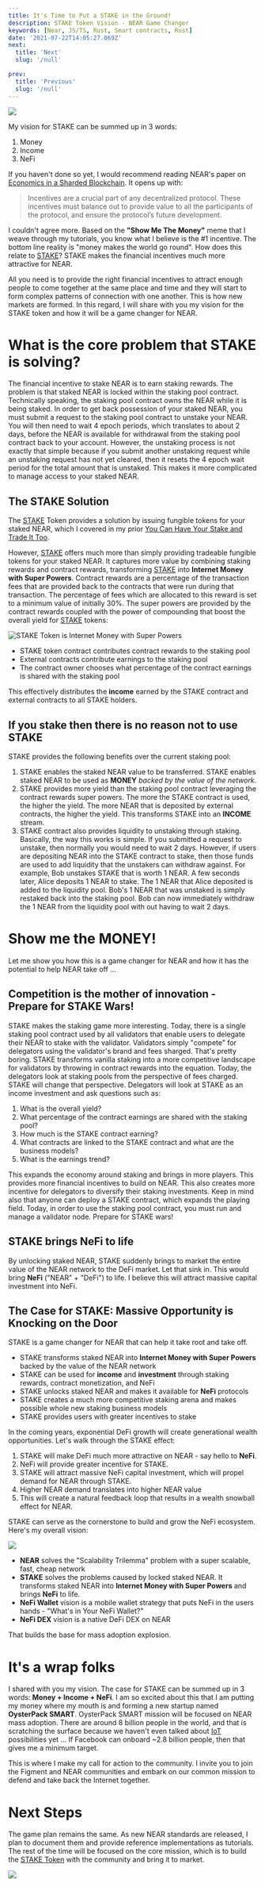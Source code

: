 ```yaml
---
title: It's Time to Put a STAKE in the Ground!
description: STAKE Token Vision - NEAR Game Changer
keywords: [Near, JS/TS, Rust, Smart contracts, Rust]
date: '2021-07-22T14:05:27.069Z'
next:
  title: 'Next'
  slug: '/null'

prev:
  title: 'Previous'
  slug: '/null'
---
```


![](./assets/near-stake-token-vision-image-1.png)

My vision for STAKE can be summed up in 3 words:

1.  Money
2.  Income
3.  NeFi

If you haven't done so yet, I would recommend reading NEAR's paper on [Economics in a Sharded Blockchain](https://near.org/papers/economics-in-sharded-blockchain/). It opens up with:

> Incentives are a crucial part of any decentralized protocol. These incentives must balance out to provide value to all the participants of the protocol, and ensure the protocol’s future development.

I couldn't agree more. Based on the **"Show Me The Money"** meme that I weave through my tutorials, you know what I believe is the #1 incentive. The bottom line reality is "money makes the world go round". How does this relate to [STAKE](https://github.com/oysterpack/oysterpack-near-stake-token)? STAKE makes the financial incentives much more attractive for NEAR.

All you need is to provide the right financial incentives to attract enough people to come together at the same place and time and they will start to form complex patterns of connection with one another. This is how new markets are formed. In this regard, I will share with you my vision for the STAKE token and how it will be a game changer for NEAR.

# What is the core problem that STAKE is solving?

The financial incentive to stake NEAR is to earn staking rewards. The problem is that staked NEAR is locked within the staking pool contract. Technically speaking, the staking pool contract owns the NEAR while it is being staked. In order to get back possession of your staked NEAR, you must submit a request to the staking pool contract to unstake your NEAR. You will then need to wait 4 epoch periods, which translates to about 2 days, before the NEAR is available for withdrawal from the staking pool contract back to your account. However, the unstaking process is not exactly that simple because if you submit another unstaking request while an unstaking request has not yet cleared, then it resets the 4 epoch wait period for the total amount that is unstaked. This makes it more complicated to manage access to your staked NEAR.

## The STAKE Solution

The [STAKE](https://github.com/oysterpack/oysterpack-near-stake-token) Token provides a solution by issuing fungible tokens for your staked NEAR, which I covered in my prior [You Can Have Your Stake and Trade It Too](https://learn.figment.io/tutorials/3-stake-fungible-token).

However, [STAKE](https://github.com/oysterpack/oysterpack-near-stake-token) offers much more than simply providing tradeable fungible tokens for your staked NEAR. It captures more value by combining staking rewards and contract rewards, transforming [STAKE](https://github.com/oysterpack/oysterpack-near-stake-token) into **Internet Money with Super Powers**. Contract rewards are a percentage of the transaction fees that are provided back to the contracts that were run during that transaction. The percentage of fees which are allocated to this reward is set to a minimum value of initially 30%. The super powers are provided by the contract rewards coupled with the power of compounding that boost the overall yield for [STAKE](https://github.com/oysterpack/oysterpack-near-stake-token) tokens:

![STAKE Token is Internet Money with Super Powers](./assets/near-stake-token-vision-stake-token-is-internet-money-with-super-powers.png)

- STAKE token contract contributes contract rewards to the staking pool
- External contracts contribute earnings to the staking pool
- The contract owner chooses what percentage of the contract earnings is shared with the staking pool

This effectively distributes the **income** earned by the STAKE contract and external contracts to all STAKE holders.

## If you stake then there is no reason not to use STAKE

STAKE provides the following benefits over the current staking pool:

1.  STAKE enables the staked NEAR value to be transferred. STAKE enables staked NEAR to be used as **MONEY** _backed by the value of the network_.
2.  STAKE provides more yield than the staking pool contract leveraging the contract rewards super powers. The more the STAKE contract is used, the higher the yield. The more NEAR that is deposited by external contracts, the higher the yield. This transforms STAKE into an **INCOME** stream.
3.  STAKE contract also provides liquidity to unstaking through staking. Basically, the way this works is simple. If you submitted a request to unstake, then normally you would need to wait 2 days. However, if users are depositing NEAR into the STAKE contract to stake, then those funds are used to add liquidity that the unstakers can withdraw against. For example, Bob unstakes STAKE that is worth 1 NEAR. A few seconds later, Alice deposits 1 NEAR to stake. The 1 NEAR that Alice deposited is added to the liquidity pool. Bob's 1 NEAR that was unstaked is simply restaked back into the staking pool. Bob can now immediately withdraw the 1 NEAR from the liquidity pool with out having to wait 2 days.

# Show me the MONEY!

Let me show you how this is a game changer for NEAR and how it has the potential to help NEAR take off ...

## Competition is the mother of innovation - Prepare for STAKE Wars!

STAKE makes the staking game more interesting. Today, there is a single staking pool contract used by all validators that enable users to delegate their NEAR to stake with the validator. Validators simply "compete" for delegators using the validator's brand and fees sharged. That's pretty boring. STAKE transforms vanilla staking into a more competitive landscape for validators by throwing in contract rewards into the equation. Today, the delegators look at staking pools from the perspective of fees charged. STAKE will change that perspective. Delegators will look at STAKE as an income investment and ask questions such as:

1.  What is the overall yield?
2.  What percentage of the contract earnings are shared with the staking pool?
3.  How much is the STAKE contract earning?
4.  What contracts are linked to the STAKE contract and what are the business models?
5.  What is the earnings trend?

This expands the economy around staking and brings in more players. This provides more financial incentives to build on NEAR. This also creates more incentive for delegators to diversify their staking investments. Keep in mind also that anyone can deploy a STAKE contract, which expands the playing field. Today, in order to use the staking pool contract, you must run and manage a validator node. Prepare for STAKE wars!

## STAKE brings NeFi to life

By unlocking staked NEAR, STAKE suddenly brings to market the entire value of the NEAR network to the DeFi market. Let that sink in. This would bring **NeFi** ("NEAR" + "DeFi") to life. I believe this will attract massive capital investment into NeFi.

## The Case for STAKE: Massive Opportunity is Knocking on the Door

STAKE is a game changer for NEAR that can help it take root and take off.

- STAKE transforms staked NEAR into **Internet Money with Super Powers** backed by the value of the NEAR network
- STAKE can be used for **income** and **investment** through staking rewards, contract monetization, and NeFi
- STAKE unlocks staked NEAR and makes it available for **NeFi** protocols
- STAKE creates a much more competitive staking arena and makes possible whole new staking business models
- STAKE provides users with greater incentives to stake

In the coming years, exponential DeFi growth will create generational wealth opportunities. Let's walk through the STAKE effect:

1.  STAKE will make DeFi much more attractive on NEAR - say hello to **NeFi**.
2.  NeFi will provide greater incentive for STAKE.
3.  STAKE will attract massive NeFi capital investment, which will propel demand for NEAR through STAKE.
4.  Higher NEAR demand translates into higher NEAR value
5.  This will create a natural feedback loop that results in a wealth snowball effect for NEAR.

STAKE can serve as the cornerstone to build and grow the NeFi ecosystem. Here's my overall vision:

![](./assets/near-stake-token-vision-image-3.png)

- **NEAR** solves the "Scalability Trilemma" problem with a super scalable, fast, cheap network
- **STAKE** solves the problems caused by locked staked NEAR. It transforms staked NEAR into **Internet Money with Super Powers** and brings **NeFi** to life.
- **NeFi Wallet** vision is a mobile wallet strategy that puts NeFi in the users hands - "What's in Your NeFi Wallet?"
- **NeFi DEX** vision is a native DeFi DEX on NEAR

That builds the base for mass adoption explosion.

# It's a wrap folks

I shared with you my vision. The case for STAKE can be summed up in 3 words: **Money + Income + NeFi**. I am so excited about this that I am putting my money where my mouth is and forming a new startup named **OysterPack SMART**. OysterPack SMART mission will be focused on NEAR mass adoption. There are around 8 billion people in the world, and that is scratching the surface because we haven't even talked about [IoT](https://en.wikipedia.org/wiki/Internet_of_things) possibilities yet ... If Facebook can onboard ~2.8 billion people, then that gives me a minimum target.

This is where I make my call for action to the community. I invite you to join the Figment and NEAR communities and embark on our common mission to defend and take back the Internet together.

# Next Steps

The game plan remains the same. As new NEAR standards are released, I plan to document them and provide reference implementations as tutorials. The rest of the time will be focused on the core mission, which is to build the [STAKE Token](https://github.com/oysterpack/oysterpack-near-stake-token) with the community and bring it to market.

![](./assets/near-stake-token-vision-image-4.png)
